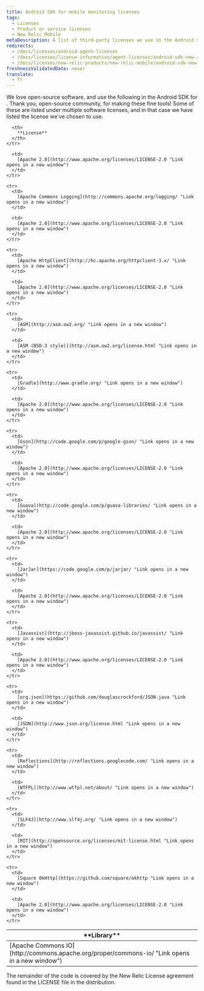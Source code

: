 ```yaml
---
title: Android SDK for mobile monitoring licenses
tags:
  - Licenses
  - Product or service licenses
  - New Relic Mobile
metaDescription: A list of third-party licenses we use in the Android SDK for mobile monitoring.
redirects:
  - /docs/licenses/android-agent-licenses
  - /docs/licenses/license-information/agent-licenses/android-sdk-new-relic-mobile-licenses
  - /docs/licenses/new-relic-products/new-relic-mobile/android-sdk-new-relic-mobile-licenses
freshnessValidatedDate: never
translate:
  - fr
---
```


We love open-source software, and use the following in the Android SDK for <InlinePopover type="mobile"/>. Thank you, open-source community, for making these fine tools! Some of these are listed under multiple software licenses, and in that case we have listed the license we've chosen to use.

<table>
  <thead>
    <tr>
      <th width={250}>
        **Library**
      </th>

      <th>
        **License**
      </th>
    </tr>
  </thead>

  <tbody>
    <tr>
      <td>
        [Apache Commons IO](http://commons.apache.org/proper/commons-io/ "Link opens in a new window")
      </td>

      <td>
        [Apache 2.0](http://www.apache.org/licenses/LICENSE-2.0 "Link opens in a new window")
      </td>
    </tr>

    <tr>
      <td>
        [Apache Commons Logging](http://commons.apache.org/logging/ "Link opens in a new window")
      </td>

      <td>
        [Apache 2.0](http://www.apache.org/licenses/LICENSE-2.0 "Link opens in a new window")
      </td>
    </tr>

    <tr>
      <td>
        [Apache HttpClient](http://hc.apache.org/httpclient-3.x/ "Link opens in a new window")
      </td>

      <td>
        [Apache 2.0](http://www.apache.org/licenses/LICENSE-2.0 "Link opens in a new window")
      </td>
    </tr>

    <tr>
      <td>
        [ASM](http://asm.ow2.org/ "Link opens in a new window")
      </td>

      <td>
        [ASM (BSD-3 style)](http://asm.ow2.org/license.html "Link opens in a new window")
      </td>
    </tr>

    <tr>
      <td>
        [Gradle](http://www.gradle.org/ "Link opens in a new window")
      </td>

      <td>
        [Apache 2.0](http://www.apache.org/licenses/LICENSE-2.0 "Link opens in a new window")
      </td>
    </tr>

    <tr>
      <td>
        [Gson](http://code.google.com/p/google-gson/ "Link opens in a new window")
      </td>

      <td>
        [Apache 2.0](http://www.apache.org/licenses/LICENSE-2.0 "Link opens in a new window")
      </td>
    </tr>

    <tr>
      <td>
        [Guava](http://code.google.com/p/guava-libraries/ "Link opens in a new window")
      </td>

      <td>
        [Apache 2.0](http://www.apache.org/licenses/LICENSE-2.0 "Link opens in a new window")
      </td>
    </tr>

    <tr>
      <td>
        [JarJar](https://code.google.com/p/jarjar/ "Link opens in a new window")
      </td>

      <td>
        [Apache 2.0](http://www.apache.org/licenses/LICENSE-2.0 "Link opens in a new window")
      </td>
    </tr>

    <tr>
      <td>
        [Javassist](http://jboss-javassist.github.io/javassist/ "Link opens in a new window")
      </td>

      <td>
        [Apache 2.0](http://www.apache.org/licenses/LICENSE-2.0 "Link opens in a new window")
      </td>
    </tr>

    <tr>
      <td>
        [org.json](https://github.com/douglascrockford/JSON-java "Link opens in a new window")
      </td>

      <td>
        [JSON](http://www.json.org/license.html "Link opens in a new window")
      </td>
    </tr>

    <tr>
      <td>
        [Reflections](http://reflections.googlecode.com/ "Link opens in a new window")
      </td>

      <td>
        [WTFPL](http://www.wtfpl.net/about/ "Link opens in a new window")
      </td>
    </tr>

    <tr>
      <td>
        [SLF4J](http://www.slf4j.org/ "Link opens in a new window")
      </td>

      <td>
        [MIT](http://opensource.org/licenses/mit-license.html "Link opens in a new window")
      </td>
    </tr>

    <tr>
      <td>
        [Square OkHttp](https://github.com/square/okhttp "Link opens in a new window")
      </td>

      <td>
        [Apache 2.0](http://www.apache.org/licenses/LICENSE-2.0 "Link opens in a new window")
      </td>
    </tr>
  </tbody>
</table>

The remainder of the code is covered by the New Relic License agreement found in the LICENSE file in the distribution.
